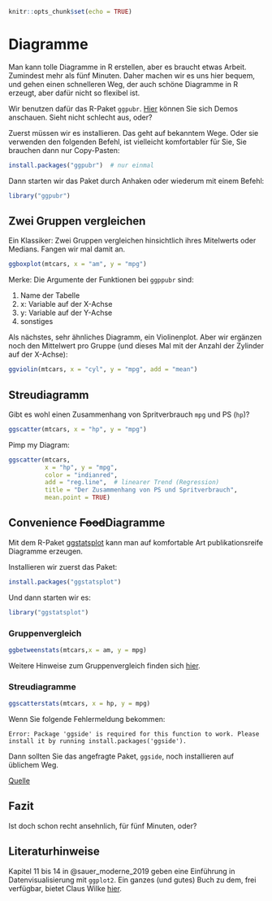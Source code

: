

```r
knitr::opts_chunk$set(echo = TRUE)
```




# Diagramme


Man kann tolle Diagramme in R erstellen,
aber es braucht etwas Arbeit. 
Zumindest mehr als fünf Minuten.
Daher machen wir es uns hier bequem,
und gehen einen schnelleren Weg,
der auch schöne Diagramme in R erzeugt,
aber dafür nicht so flexibel ist.

Wir benutzen dafür das R-Paket `ggpubr`. 
[Hier](https://rpkgs.datanovia.com/ggpubr/index.html) können Sie sich Demos anschauen.
Sieht nicht schlecht aus, oder?

Zuerst müssen wir es installieren. Das geht auf bekanntem Wege.
Oder sie verwenden den folgenden Befehl,
ist vielleicht komfortabler für Sie,
Sie brauchen dann nur Copy-Pasten:


```r
install.packages("ggpubr")  # nur einmal
```


Dann starten wir das Paket durch Anhaken
oder wiederum mit einem Befehl:

```r
library("ggpubr")
```



## Zwei Gruppen vergleichen

Ein Klassiker: Zwei Gruppen vergleichen hinsichtlich ihres Mitelwerts oder Medians. Fangen wir mal damit an.


```r
ggboxplot(mtcars, x = "am", y = "mpg")
```


Merke: Die Argumente der Funktionen bei `ggppubr` sind:

1. Name der Tabelle
2. x: Variable auf der X-Achse
3. y: Variable auf der Y-Achse
4. sonstiges


Als nächstes, sehr ähnliches Diagramm, ein Violinenplot.
Aber wir ergänzen noch  den Mittelwert pro Gruppe  (und dieses Mal mit der Anzahl der Zylinder auf der X-Achse):

```r
ggviolin(mtcars, x = "cyl", y = "mpg", add = "mean")
```



## Streudiagramm

Gibt es wohl einen Zusammenhang von Spritverbrauch `mpg` und PS (`hp`)?

```r
ggscatter(mtcars, x = "hp", y = "mpg")
```


Pimp my Diagram:


```r
ggscatter(mtcars, 
          x = "hp", y = "mpg", 
          color = "indianred",
          add = "reg.line",  # linearer Trend (Regression)
          title = "Der Zusammenhang von PS und Spritverbrauch",
          mean.point = TRUE)
```


## Convenience ~~Food~~Diagramme

Mit dem R-Paket [ggstatsplot](https://indrajeetpatil.github.io/ggstatsplot/index.html) 
kann man auf komfortable Art publikationsreife Diagramme erzeugen. 

Installieren wir zuerst das Paket:


```r
install.packages("ggstatsplot")
```


Und dann starten wir es:

```r
library("ggstatsplot")
```


### Gruppenvergleich



```r
ggbetweenstats(mtcars,x = am, y = mpg)
```

Weitere Hinweise zum Gruppenvergleich finden sich [hier](https://indrajeetpatil.github.io/ggstatsplot/articles/web_only/ggbetweenstats.html).


### Streudiagramme


```r
ggscatterstats(mtcars, x = hp, y = mpg)
```

Wenn Sie folgende Fehlermeldung bekommen:

`
Error: Package 'ggside' is required for this function to work.
Please install it by running install.packages('ggside').
`

Dann sollten Sie das angefragte Paket, `ggside`, noch installieren auf üblichem Weg.



[Quelle](https://indrajeetpatil.github.io/ggstatsplot/articles/web_only/ggscatterstats.html)

## Fazit


Ist doch schon recht ansehnlich, für fünf Minuten, oder?



## Literaturhinweise

Kapitel 11 bis 14 in @sauer_moderne_2019 geben eine Einführung in Datenvisualisierung mit `ggplot2`. Ein ganzes (und gutes) Buch zu dem, frei verfügbar, bietet Claus Wilke 
[hier](https://clauswilke.com/dataviz/).


